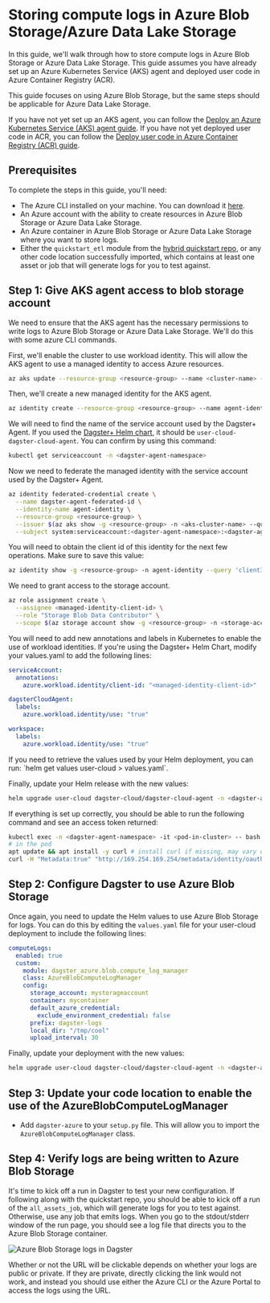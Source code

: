 # Storing compute logs in Azure Blob Storage/Azure Data Lake Storage

In this guide, we'll walk through how to store compute logs in Azure Blob Storage or Azure Data Lake Storage. This guide assumes you have already set up an Azure Kubernetes Service (AKS) agent and deployed user code in Azure Container Registry (ACR).

This guide focuses on using Azure Blob Storage, but the same steps should be applicable for Azure Data Lake Storage.

If you have not yet set up an AKS agent, you can follow the [Deploy an Azure Kubernetes Service (AKS) agent guide](/dagster-plus/deployment/azure/aks-agent). If you have not yet deployed user code in ACR, you can follow the [Deploy user code in Azure Container Registry (ACR) guide](/dagster-plus/deployment/azure/acr-user-code).

## Prerequisites

To complete the steps in this guide, you'll need:

- The Azure CLI installed on your machine. You can download it [here](https://docs.microsoft.com/en-us/cli/azure/install-azure-cli).
- An Azure account with the ability to create resources in Azure Blob Storage or Azure Data Lake Storage.
- An Azure container in Azure Blob Storage or Azure Data Lake Storage where you want to store logs.
- Either the `quickstart_etl` module from the [hybrid quickstart repo](https://github.com/dagster-io/dagster-cloud-hybrid-quickstart), or any other code location successfully imported, which contains at least one asset or job that will generate logs for you to test against.

## Step 1: Give AKS agent access to blob storage account

We need to ensure that the AKS agent has the necessary permissions to write logs to Azure Blob Storage or Azure Data Lake Storage. We'll do this with some azure CLI commands.

First, we'll enable the cluster to use workload identity. This will allow the AKS agent to use a managed identity to access Azure resources.

```bash
az aks update --resource-group <resource-group> --name <cluster-name> --enable-workload-identity
```

Then, we'll create a new managed identity for the AKS agent.

```bash
az identity create --resource-group <resource-group> --name agent-identity
```

We will need to find the name of the service account used by the Dagster+ Agent. If you used the [Dagster+ Helm chart](/dagster-plus/deployment/agents/kubernetes/configuring-running-kubernetes-agent), it should be `user-cloud-dagster-cloud-agent`. You can confirm by using this command:

```bash
kubectl get serviceaccount -n <dagster-agent-namespace>
```

Now we need to federate the managed identity with the service account used by the Dagster+ Agent.

```bash
az identity federated-credential create \
  --name dagster-agent-federated-id \
  --identity-name agent-identity \
  --resource-group <resource-group> \
  --issuer $(az aks show -g <resource-group> -n <aks-cluster-name> --query "oidcIssuerProfile.issuerUrl" -otsv) \
  --subject system:serviceaccount:<dagster-agent-namespace>:<dagster-agent-service-account>
```

You will need to obtain the client id of this identity for the next few operations. Make sure to save this value:

```bash
az identity show -g <resource-group> -n agent-identity --query 'clientId' -otsv
```

We need to grant access to the storage account.

```bash
az role assignment create \
  --assignee <managed-identity-client-id> \
  --role "Storage Blob Data Contributor" \
  --scope $(az storage account show -g <resource-group> -n <storage-account> --query 'id' -otsv)
```

You will need to add new annotations and labels in Kubernetes to enable the use of workload identities. If you're using the Dagster+ Helm Chart, modify your values.yaml to add the following lines:

```yaml
serviceAccount:
  annotations:
    azure.workload.identity/client-id: "<managed-identity-client-id>"

dagsterCloudAgent:
  labels:
    azure.workload.identity/use: "true"

workspace:
  labels:
    azure.workload.identity/use: "true"
```

<Note>
  If you need to retrieve the values used by your Helm deployment, you can run:
  `helm get values user-cloud > values.yaml`.
</Note>

Finally, update your Helm release with the new values:

```bash
helm upgrade user-cloud dagster-cloud/dagster-cloud-agent -n <dagster-agent-namespace> -f values.yaml
```

If everything is set up correctly, you should be able to run the following command and see an access token returned:

```bash
kubectl exec -n <dagster-agent-namespace> -it <pod-in-cluster> -- bash
# in the pod
apt update && apt install -y curl # install curl if missing, may vary depending on the base image
curl -H "Metadata:true" "http://169.254.169.254/metadata/identity/oauth2/token?resource=https://storage.azure.com/&api-version=2018-02-01"
```

## Step 2: Configure Dagster to use Azure Blob Storage

Once again, you need to update the Helm values to use Azure Blob Storage for logs. You can do this by editing the `values.yaml` file for your user-cloud deployment to include the following lines:

```yaml
computeLogs:
  enabled: true
  custom:
    module: dagster_azure.blob.compute_log_manager
    class: AzureBlobComputeLogManager
    config:
      storage_account: mystorageaccount
      container: mycontainer
      default_azure_credential:
        exclude_environment_credential: false
      prefix: dagster-logs
      local_dir: "/tmp/cool"
      upload_interval: 30
```

Finally, update your deployment with the new values:

```bash
helm upgrade user-cloud dagster-cloud/dagster-cloud-agent -n <dagster-agent-namespace> -f values.yaml
```

## Step 3: Update your code location to enable the use of the AzureBlobComputeLogManager

- Add `dagster-azure` to your `setup.py` file. This will allow you to import the `AzureBlobComputeLogManager` class.

## Step 4: Verify logs are being written to Azure Blob Storage

It's time to kick off a run in Dagster to test your new configuration. If following along with the quickstart repo, you should be able to kick off a run of the `all_assets_job`, which will generate logs for you to test against. Otherwise, use any job that emits logs. When you go to the stdout/stderr window of the run page, you should see a log file that directs you to the Azure Blob Storage container.

<Image
src="/images/dagster-cloud/azure/azure-blob-storage-logs.png"
alt="Azure Blob Storage logs in Dagster"
width={970}
height={794}
/>

<Note>
  Whether or not the URL will be clickable depends on whether your logs are
  public or private. If they are private, directly clicking the link would not
  work, and instead you should use either the Azure CLI or the Azure Portal to
  access the logs using the URL.
</Note>
